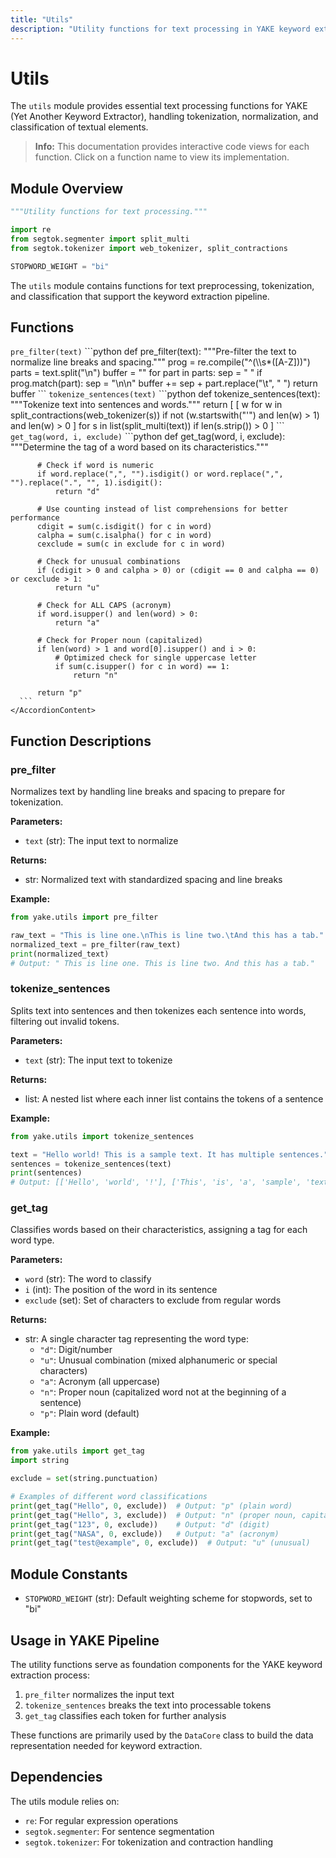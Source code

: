```yaml
---
title: "Utils"
description: "Utility functions for text processing in YAKE keyword extraction"
---
```



# Utils

The `utils` module provides essential text processing functions for YAKE (Yet Another Keyword Extractor), handling tokenization, normalization, and classification of textual elements.

> **Info:** This documentation provides interactive code views for each function. Click on a function name to view its implementation.

## Module Overview

```python
"""Utility functions for text processing."""

import re
from segtok.segmenter import split_multi
from segtok.tokenizer import web_tokenizer, split_contractions

STOPWORD_WEIGHT = "bi"
```

The `utils` module contains functions for text preprocessing, tokenization, and classification that support the keyword extraction pipeline.

## Functions

<Accordion type="single" collapsible>
  <AccordionItem value="pre_filter">
    <AccordionTrigger>
      <code>pre_filter(text)</code>
    </AccordionTrigger>
    <AccordionContent>
      ```python
      def pre_filter(text):
          """Pre-filter the text to normalize line breaks and spacing."""
          prog = re.compile("^(\\s*([A-Z]))")
          parts = text.split("\n")
          buffer = ""
          for part in parts:
              sep = " "
              if prog.match(part):
                  sep = "\n\n"
              buffer += sep + part.replace("\t", " ")
          return buffer
      ```
    </AccordionContent>
  </AccordionItem>

  <AccordionItem value="tokenize_sentences">
    <AccordionTrigger>
      <code>tokenize_sentences(text)</code>
    </AccordionTrigger>
    <AccordionContent>
      ```python
      def tokenize_sentences(text):
          """Tokenize text into sentences and words."""
          return [
              [
                  w
                  for w in split_contractions(web_tokenizer(s))
                  if not (w.startswith("'") and len(w) > 1) and len(w) > 0
              ]
              for s in list(split_multi(text))
              if len(s.strip()) > 0
          ]
      ```
    </AccordionContent>
  </AccordionItem>

  <AccordionItem value="get_tag">
    <AccordionTrigger>
      <code>get_tag(word, i, exclude)</code>
    </AccordionTrigger>
    <AccordionContent>
      ```python
      def get_tag(word, i, exclude):
          """Determine the tag of a word based on its characteristics."""

          # Check if word is numeric 
          if word.replace(",", "").isdigit() or word.replace(",", "").replace(".", "", 1).isdigit():
              return "d"

          # Use counting instead of list comprehensions for better performance
          cdigit = sum(c.isdigit() for c in word)
          calpha = sum(c.isalpha() for c in word)
          cexclude = sum(c in exclude for c in word)

          # Check for unusual combinations
          if (cdigit > 0 and calpha > 0) or (cdigit == 0 and calpha == 0) or cexclude > 1:
              return "u"

          # Check for ALL CAPS (acronym)
          if word.isupper() and len(word) > 0:
              return "a"

          # Check for Proper noun (capitalized)
          if len(word) > 1 and word[0].isupper() and i > 0:
              # Optimized check for single uppercase letter
              if sum(c.isupper() for c in word) == 1:
                  return "n"

          return "p"
      ```
    </AccordionContent>
  </AccordionItem>
</Accordion>

## Function Descriptions

### pre_filter

Normalizes text by handling line breaks and spacing to prepare for tokenization.

**Parameters:**
- `text` (str): The input text to normalize

**Returns:**
- str: Normalized text with standardized spacing and line breaks

**Example:**
```python
from yake.utils import pre_filter

raw_text = "This is line one.\nThis is line two.\tAnd this has a tab."
normalized_text = pre_filter(raw_text)
print(normalized_text)
# Output: " This is line one. This is line two. And this has a tab."
```

### tokenize_sentences

Splits text into sentences and then tokenizes each sentence into words, filtering out invalid tokens.

**Parameters:**
- `text` (str): The input text to tokenize

**Returns:**
- list: A nested list where each inner list contains the tokens of a sentence

**Example:**
```python
from yake.utils import tokenize_sentences

text = "Hello world! This is a sample text. It has multiple sentences."
sentences = tokenize_sentences(text)
print(sentences)
# Output: [['Hello', 'world', '!'], ['This', 'is', 'a', 'sample', 'text', '.'], ['It', 'has', 'multiple', 'sentences', '.']]
```

### get_tag

Classifies words based on their characteristics, assigning a tag for each word type.

**Parameters:**
- `word` (str): The word to classify
- `i` (int): The position of the word in its sentence
- `exclude` (set): Set of characters to exclude from regular words

**Returns:**
- str: A single character tag representing the word type:
  - `"d"`: Digit/number
  - `"u"`: Unusual combination (mixed alphanumeric or special characters)
  - `"a"`: Acronym (all uppercase)
  - `"n"`: Proper noun (capitalized word not at the beginning of a sentence)
  - `"p"`: Plain word (default)

**Example:**
```python
from yake.utils import get_tag
import string

exclude = set(string.punctuation)

# Examples of different word classifications
print(get_tag("Hello", 0, exclude))  # Output: "p" (plain word)
print(get_tag("Hello", 3, exclude))  # Output: "n" (proper noun, capitalized not at sentence start)
print(get_tag("123", 0, exclude))    # Output: "d" (digit)
print(get_tag("NASA", 0, exclude))   # Output: "a" (acronym)
print(get_tag("test@example", 0, exclude))  # Output: "u" (unusual)
```

## Module Constants

- `STOPWORD_WEIGHT` (str): Default weighting scheme for stopwords, set to "bi"

## Usage in YAKE Pipeline

The utility functions serve as foundation components for the YAKE keyword extraction process:

1. `pre_filter` normalizes the input text
2. `tokenize_sentences` breaks the text into processable tokens
3. `get_tag` classifies each token for further analysis

These functions are primarily used by the `DataCore` class to build the data representation needed for keyword extraction.

## Dependencies

The utils module relies on:
- `re`: For regular expression operations
- `segtok.segmenter`: For sentence segmentation
- `segtok.tokenizer`: For tokenization and contraction handling